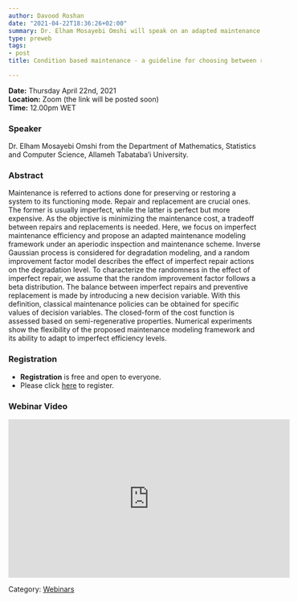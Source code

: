```yaml
---
author: Davood Roshan
date: "2021-04-22T18:36:26+02:00"
summary: Dr. Elham Mosayebi Omshi will speak on an adapted maintenance modeling framework for modeling the maintenance cost of a system.
type: preweb
tags:
- post
title: Condition based maintenance - a guideline for choosing between repair and replacement

---
```

**Date:** Thursday April 22nd, 2021 <br>
**Location:** Zoom (the link will be posted soon) <br>
**Time:** 12.00pm WET <br>


### Speaker
Dr. Elham Mosayebi Omshi from the Department of Mathematics, Statistics and Computer Science, Allameh Tabataba'i University.


### Abstract

Maintenance is referred to actions done for preserving or restoring a system to its functioning mode. Repair and replacement are crucial ones. The former is usually imperfect, while the latter is perfect but more expensive. As the objective is minimizing the maintenance cost, a tradeoff between repairs and replacements is needed. Here, we focus on imperfect maintenance efficiency and propose an adapted maintenance modeling framework under an aperiodic inspection and maintenance scheme. Inverse Gaussian process is considered for degradation modeling, and a random improvement factor model describes the effect of imperfect repair actions on the degradation level. To characterize the randomness in the effect of imperfect repair, we assume that the random improvement factor follows a beta distribution. The balance between imperfect repairs and preventive replacement is made by introducing a new decision variable. With this definition, classical maintenance policies can be obtained for specific values of decision variables. The closed-form of the cost function is assessed based on semi-regenerative properties. Numerical experiments show the flexibility of the proposed maintenance modeling framework and its ability to adapt to imperfect efficiency levels.

### Registration
- **Registration** is free and open to everyone. 
- Please click [here](https://www.eventbrite.ie/e/y-isa-webinar-series-guideline-of-choosing-between-repair-and-replacement-tickets-146486931355) to register.


### Webinar Video
<iframe width="560" height="315" src="https://www.youtube.com/embed/6zqQauh9RFA" title="YouTube video player" frameborder="0" allow="accelerometer; autoplay; clipboard-write; encrypted-media; gyroscope; picture-in-picture" allowfullscreen></iframe>

Category: [<u>Webinars</u>](/webinars/)
